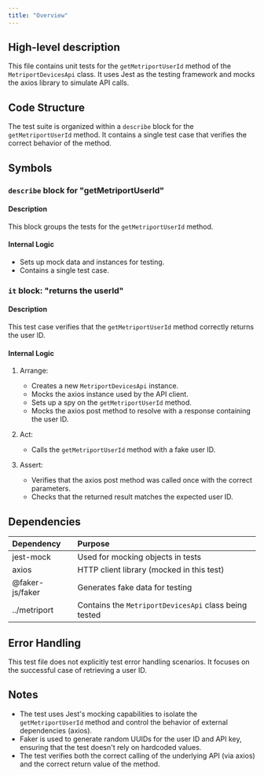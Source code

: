 ```yaml
---
title: "Overview"
---
```


## High-level description
This file contains unit tests for the `getMetriportUserId` method of the `MetriportDevicesApi` class. It uses Jest as the testing framework and mocks the axios library to simulate API calls.

## Code Structure
The test suite is organized within a `describe` block for the `getMetriportUserId` method. It contains a single test case that verifies the correct behavior of the method.

## Symbols

### `describe` block for "getMetriportUserId"
#### Description
This block groups the tests for the `getMetriportUserId` method.

#### Internal Logic
- Sets up mock data and instances for testing.
- Contains a single test case.

### `it` block: "returns the userId"
#### Description
This test case verifies that the `getMetriportUserId` method correctly returns the user ID.

#### Internal Logic
1. Arrange:
   - Creates a new `MetriportDevicesApi` instance.
   - Mocks the axios instance used by the API client.
   - Sets up a spy on the `getMetriportUserId` method.
   - Mocks the axios post method to resolve with a response containing the user ID.

2. Act:
   - Calls the `getMetriportUserId` method with a fake user ID.

3. Assert:
   - Verifies that the axios post method was called once with the correct parameters.
   - Checks that the returned result matches the expected user ID.

## Dependencies
| Dependency | Purpose |
|:-----------|:--------|
| jest-mock | Used for mocking objects in tests |
| axios | HTTP client library (mocked in this test) |
| @faker-js/faker | Generates fake data for testing |
| ../metriport | Contains the `MetriportDevicesApi` class being tested |

## Error Handling
This test file does not explicitly test error handling scenarios. It focuses on the successful case of retrieving a user ID.

## Notes
- The test uses Jest's mocking capabilities to isolate the `getMetriportUserId` method and control the behavior of external dependencies (axios).
- Faker is used to generate random UUIDs for the user ID and API key, ensuring that the test doesn't rely on hardcoded values.
- The test verifies both the correct calling of the underlying API (via axios) and the correct return value of the method.
